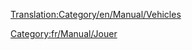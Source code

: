 [[Translation:Category/en/Manual/Vehicles]]

{{en/Bilingual box| fr
| --.
| ''Articles relating to vehicles in general are here.''

''This is a list of Vehicles. Read the main article for an explanation of the concept of Vehicles.''}}

[[Category:fr/Manual/Jouer]]